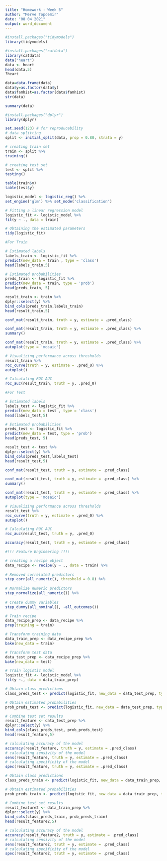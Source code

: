 ---
title: "Homework - Week 5"
author: "Merve Topdemir"
date: "08 04 2021"
output: word_document
---
```{r}
#install.packages("tidymodels")
library(tidymodels)

#install.packages("catdata")
library(catdata)
data("heart")
data <- heart
head(data,5)
?heart
```


```{r}
data=data.frame(data)
data$y=as.factor(data$y)
data$famhist=as.factor(data$famhist)
str(data)
```


```{r}
summary(data)
```


```{r}
#install.packages("dplyr")
library(dplyr)

set.seed(123) # for reproducebility
# data splitting
split <- initial_split(data, prop = 0.80, strata = y)

# creating train set
train <- split %>%
training()

# creating test set
test <- split %>%
testing()

table(train$y)
table(test$y)

```


```{r}
logistic_model <- logistic_reg() %>%
set_engine('glm') %>% set_mode('classification')

# Fitting a linear regression model
logistic_fit <- logistic_model %>%
fit(y ~ ., data = train)

# Obtaining the estimated parameters
tidy(logistic_fit)

```


```{r}
#For Train

# Estimated labels
labels_train <- logistic_fit %>%
predict(new_data = train , type = 'class')
head(labels_train,5)

```


```{r}
# Estimated probabilities
preds_train <- logistic_fit %>%
predict(new_data = train, type = 'prob')
head(preds_train, 5)
```


```{r}
result_train <- train %>%
dplyr::select(y) %>%
bind_cols(preds_train,labels_train)
head(result_train,5)
```


```{r}
conf_mat(result_train, truth = y, estimate = .pred_class)
```


```{r}
conf_mat(result_train, truth = y, estimate = .pred_class) %>%
summary()
```


```{r}
conf_mat(result_train, truth = y, estimate = .pred_class) %>%
autoplot(type = 'mosaic')
```


```{r}
# Visualizing performance across thresholds
result_train %>%
roc_curve(truth = y, estimate = .pred_0) %>%
autoplot()
```


```{r}
# Calculating ROC AUC
roc_auc(result_train, truth = y, .pred_0)
```


```{r}
#For Test

# Estimated labels
labels_test <- logistic_fit %>%
predict(new_data = test , type = 'class')
head(labels_test,5)

```


```{r}
# Estimated probabilities
preds_test <- logistic_fit %>%
predict(new_data = test, type = 'prob')
head(preds_test, 5)
```


```{r}
result_test <- test %>%
dplyr::select(y) %>%
bind_cols(preds_test,labels_test)
head(result_test,5)
```


```{r}
conf_mat(result_test, truth = y, estimate = .pred_class)
```


```{r}
conf_mat(result_test, truth = y, estimate = .pred_class) %>%
summary()
```


```{r}
conf_mat(result_test, truth = y, estimate = .pred_class) %>%
autoplot(type = 'mosaic')
```


```{r}
# Visualizing performance across thresholds
result_test %>%
roc_curve(truth = y, estimate = .pred_0) %>%
autoplot()
```


```{r}
# Calculating ROC AUC
roc_auc(result_test, truth = y, .pred_0)
```


```{r}
accuracy(result_test, truth = y, estimate = .pred_class)
```


```{r}
#!!! Feature Engineering !!!!

# creating a recipe object
data_recipe <- recipe(y ~ ., data = train) %>%
  
# Removed correlated predictors
step_corr(all_numeric(), threshold = 0.8) %>%
  
# Normalize numeric predictors
step_normalize(all_numeric()) %>%
  
# Create dummy variables
step_dummy(all_nominal(), -all_outcomes())

# Train recipe
data_recipe_prep <- data_recipe %>%
prep(training = train)

# Transform training data
data_train_prep <- data_recipe_prep %>%
bake(new_data = train)

# Transform test data
data_test_prep <- data_recipe_prep %>%
bake(new_data = test)

```


```{r}
# Train logistic model
logistic_fit <- logistic_model %>%
fit(y ~., data = data_train_prep)

# Obtain class predictions
class_preds_test <- predict(logistic_fit, new_data = data_test_prep, type = 'class')

# Obtain estimated probabilities
prob_preds_test <- predict(logistic_fit, new_data = data_test_prep, type = 'prob')

# Combine test set results
result_feature <- data_test_prep %>%
dplyr::select(y) %>%
bind_cols(class_preds_test, prob_preds_test)
head(result_feature,5)


```


```{r}
# calculating accuracy of the model
accuracy(result_feature, truth = y, estimate = .pred_class)
# calculating sensivity of the model
sens(result_feature, truth = y, estimate = .pred_class)
# calculating specificity of the model
spec(result_feature, truth = y, estimate = .pred_class)

```


```{r}
# Obtain class predictions
class_preds_train <- predict(logistic_fit, new_data = data_train_prep, type = 'class')

# Obtain estimated probabilities
prob_preds_train <- predict(logistic_fit, new_data = data_train_prep, type = 'prob')

# Combine test set results
result_feature2 <- data_train_prep %>%
dplyr::select(y) %>%
bind_cols(class_preds_train, prob_preds_train)
head(result_feature2,5)
```


```{r}
# calculating accuracy of the model
accuracy(result_feature2, truth = y, estimate = .pred_class)
# calculating sensivity of the model
sens(result_feature2, truth = y, estimate = .pred_class)
# calculating specificity of the model
spec(result_feature2, truth = y, estimate = .pred_class)

```